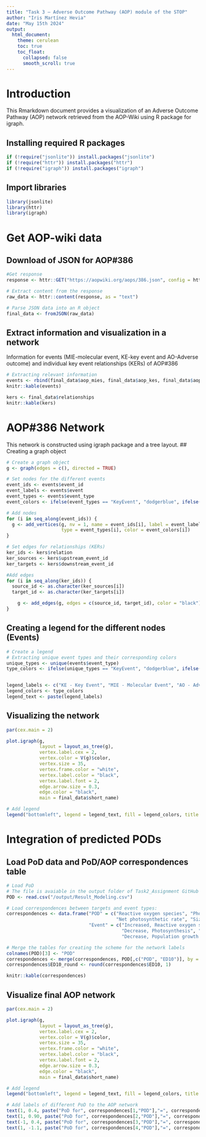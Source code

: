 ```yaml
---
title: "Task 3 – Adverse Outcome Pathway (AOP) module of the STOP"
author: "Iris Martínez Hevia"
date: "May 15th 2024"
output:
  html_document:
    theme: cerulean
    toc: true
    toc_float:
      collapsed: false
      smooth_scroll: true
---
```

# Introduction
This Rmarkdown document provides a visualization of an Adverse Outcome Pathway (AOP) network retrieved from the AOP-Wiki using R package for igraph.

##  Installing required R packages
```r
if (!require("jsonlite")) install.packages("jsonlite")
if (!require("httr")) install.packages("httr")
if (!require("igraph")) install.packages("igraph")
```

##  Import libraries
```r
library(jsonlite)
library(httr)
library(igraph)
```

# Get AOP-wiki data
## Download of JSON for AOP#386
```r
#Get response
response <- httr::GET("https://aopwiki.org/aops/386.json", config = httr::config(ssl_verifypeer = FALSE))

# Extract content from the response
raw_data <- httr::content(response, as = "text")

# Parse JSON data into an R object
final_data <- fromJSON(raw_data)
```

## Extract information and visualization in a network
Information for events (MIE-molecular event, KE-key event and AO-Adverse outcome) and individual key event relationships (KERs) of AOP#386
```r
# Extracting relevant information
events <- rbind(final_data$aop_mies, final_data$aop_kes, final_data$aop_aos)
knitr::kable(events)

kers <- final_data$relationships
knitr::kable(kers)
```

# AOP#386 Network
This network is constructed using igraph package and a tree layout.
## Creating a graph object
```r
# Create a graph object
g <- graph(edges = c(), directed = TRUE)

# Set nodes for the different events
event_ids <- events$event_id
event_labels <- events$event
event_types <- events$event_type
event_colors <- ifelse(event_types == "KeyEvent", "dodgerblue", ifelse(event_types == "MolecularInitiatingEvent", "green", "red"))

# Add nodes
for (i in seq_along(event_ids)) {
  g <- add_vertices(g, nv = 1, name = event_ids[i], label = event_labels[i],
                    type = event_types[i], color = event_colors[i])
}

# Set edges for relationships (KERs)
ker_ids <- kers$relation
ker_sources <- kers$upstream_event_id 
ker_targets <- kers$downstream_event_id

#Add edges
for (i in seq_along(ker_ids)) {
  source_id <- as.character(ker_sources[i])
  target_id <- as.character(ker_targets[i])

    g <- add_edges(g, edges = c(source_id, target_id), color = "black")
}
```

## Creating a legend for the different nodes (Events)
```r
# Create a legend
# Extracting unique event types and their corresponding colors
unique_types <- unique(events$event_type)
type_colors <- ifelse(unique_types == "KeyEvent", "dodgerblue", ifelse(unique_types == "MolecularInitiatingEvent", "green", "red"))


legend_labels <- c("KE - Key Event", "MIE - Molecular Event", "AO - Adverse Outcome")
legend_colors <- type_colors
legend_text <- paste(legend_labels)
```


## Visualizing the network
```r
par(cex.main = 2)

plot.igraph(g, 
            layout = layout_as_tree(g),
            vertex.label.cex = 2, 
            vertex.color = V(g)$color,
            vertex.size = 35,
            vertex.frame.color = "white",
            vertex.label.color = "black",
            vertex.label.font = 2,
            edge.arrow.size = 0.3,    
            edge.color = "black",
            main = final_data$short_name)

# Add legend
legend("bottomleft", legend = legend_text, fill = legend_colors, title = "Event Types", cex = 2)
```

# Integration of predicted PODs
## Load PoD data and PoD/AOP correspondences table
```r
# Load PoD
# The file is avaiable in the output folder of Task2_Assignment GitHub reposity
POD <- read.csv("/output/Result_Modeling.csv")

# Load correspondences between targets and event types:
correspondences <- data.frame("POD" = c("Reactive oxygen species", "Photosystem II efficiency",
                                        "Net photosynthetic rate", "Size", "Growth rate"),
                              "Event" = c("Increased, Reactive oxygen species", "Decrease, Photosystem II efficiency",
                                          "Decrease, Photosynthesis", "Decrease, Reproduction",
                                          "Decrease, Population growth rate"))
```

```r
# Merge the tables for creating the scheme for the network labels
colnames(POD)[3] <- "POD"
correspondences <- merge(correspondences, POD[,c("POD", "ED10")], by = "POD")
correspondences$ED10_round <- round(correspondences$ED10, 1)

knitr::kable(correspondences)
```

## Visualize final AOP network
```r
par(cex.main = 2)

plot.igraph(g, 
            layout = layout_as_tree(g),
            vertex.label.cex = 2, 
            vertex.color = V(g)$color,
            vertex.size = 35,
            vertex.frame.color = "white",
            vertex.label.color = "black",
            vertex.label.font = 2,
            edge.arrow.size = 0.3,    
            edge.color = "black",
            main = final_data$short_name)

# Add legend
legend("bottomleft", legend = legend_text, fill = legend_colors, title = "Event Types", cex = 2)

# Add labels of different PoD to the AOP network
text(1, 0.4, paste("PoD for", correspondences[1,"POD"],"=", correspondences[1,"ED10_round"], "mGy/h"), cex = 1.5)
text(1, 0.90, paste("PoD for", correspondences[2,"POD"],"=", correspondences[2,"ED10_round"], "mGy/h"), cex = 1.5)
text(-1, 0.4, paste("PoD for", correspondences[3,"POD"],"=", correspondences[3,"ED10_round"], "mGy/h"), cex = 1.5)
text(1, -1.1, paste("PoD for", correspondences[4,"POD"],"=", correspondences[4,"ED10_round"], "mGy/h"), cex = 1.5)
```
